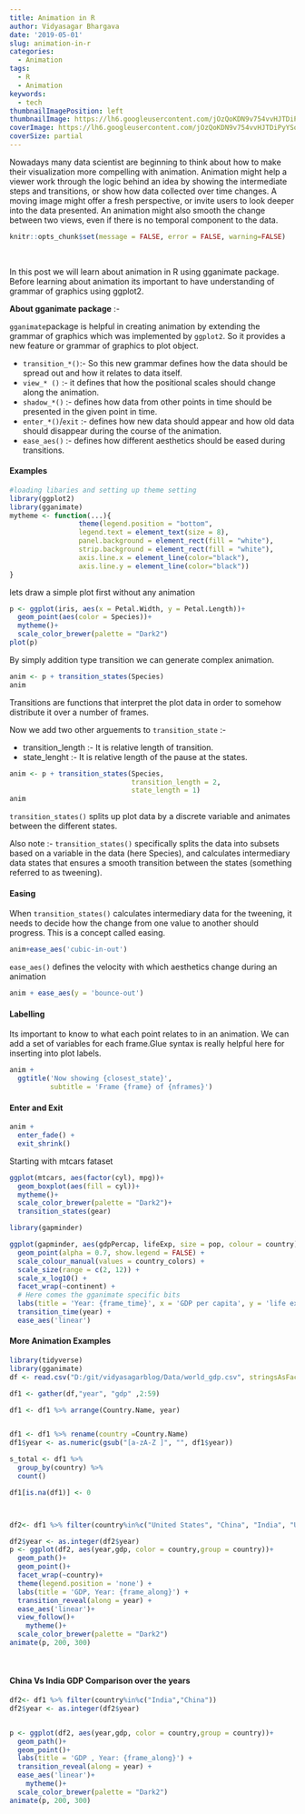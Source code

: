 ```yaml
---
title: Animation in R
author: Vidyasagar Bhargava
date: '2019-05-01'
slug: animation-in-r
categories:
  - Animation
tags:
  - R
  - Animation
keywords:
  - tech
thumbnailImagePosition: left
thumbnailImage: https://lh6.googleusercontent.com/jOzQoKDN9v754vvHJTDiPyYSo8k73_w0XqtAzurTXXO0W9AEEs45r_N5z5o=w2400
coverImage: https://lh6.googleusercontent.com/jOzQoKDN9v754vvHJTDiPyYSo8k73_w0XqtAzurTXXO0W9AEEs45r_N5z5o=w2400
coverSize: partial
---
```


Nowadays many data scientist are beginning to think about how to make their visualization more compelling with animation. Animation might help a viewer work through the logic behind an
idea by showing the intermediate steps and transitions, or show how data collected over time changes. A moving image might offer a fresh perspective, or invite users to look deeper into the data presented. An animation might also smooth the change between two views, even if there is no temporal component to the data.    



```r
knitr::opts_chunk$set(message = FALSE, error = FALSE, warning=FALSE)
```


<br> 

In this post we will learn about animation in R using gganimate package. Before learning about animation its important to have understanding of grammar of graphics using ggplot2.  


**About gganimate package** :-  


```gganimate ```package is helpful in creating animation by extending the grammar of graphics which was implemented by ```ggplot2```. So it provides a new feature or grammar of graphics to plot object.

-  ```transition_*() ```:-  So this new grammar defines how the data should be spread out and how it relates to data itself.   
-  ```view_* ()```  :- it defines that how the positional scales should change along the animation.   
-  ```shadow_*()``` :- defines how data from other points in time should be presented in the given point in time.  
-  ```enter_*()```/```exit``` :- defines how new data should appear and how old data should disappear during the course of the animation.  
-  ```ease_aes()``` :- defines how different aesthetics should be eased during transitions.  


#### Examples  


```r
#loading libaries and setting up theme setting 
library(ggplot2)
library(gganimate)
mytheme <- function(...){
                 theme(legend.position = "bottom", 
                 legend.text = element_text(size = 8),
                 panel.background = element_rect(fill = "white"),
                 strip.background = element_rect(fill = "white"),
                 axis.line.x = element_line(color="black"),
                 axis.line.y = element_line(color="black"))
}
```





lets draw a simple plot first without any animation  

```r
p <- ggplot(iris, aes(x = Petal.Width, y = Petal.Length))+
  geom_point(aes(color = Species))+
  mytheme()+
  scale_color_brewer(palette = "Dark2")
plot(p)
```


By simply addition type transition we can generate complex animation.  


```r
anim <- p + transition_states(Species)
anim
```


Transitions are functions that interpret the plot data in order to somehow distribute it over a number of frames.  


Now we add two other arguements to ```transition_state``` :-

- transition_length :- It is relative length of transition.  
- state_lenght  :- It is relative length of the pause at the states.    


```r
anim <- p + transition_states(Species, 
                              transition_length = 2,
                              state_length = 1)
anim
```


```transition_states()``` splits up plot data by a discrete variable and animates between the different states.  

Also note :- ```transition_states()``` specifically splits the data into subsets based on a variable in the data (here Species), and calculates intermediary data states that ensures a smooth transition between the states (something referred to as tweening).  


#### Easing

When ```transition_states()``` calculates intermediary data for the tweening, it needs to decide how the change from one value to another should progress. This is a concept called easing.   


```r
anim+ease_aes('cubic-in-out')
```


```ease_aes()``` defines the velocity with which aesthetics change during an animation 

```r
anim + ease_aes(y = 'bounce-out')
```




#### Labelling  

Its important to know to what each point relates to in an animation. We can add a set of variables for each
frame.Glue syntax is really helpful here for inserting into plot labels.  

```r
anim + 
  ggtitle('Now showing {closest_state}',
          subtitle = 'Frame {frame} of {nframes}')
```


#### Enter and Exit  

```r
anim + 
  enter_fade() + 
  exit_shrink()
```



Starting with mtcars fataset

```r
ggplot(mtcars, aes(factor(cyl), mpg))+
  geom_boxplot(aes(fill = cyl))+
  mytheme()+
  scale_color_brewer(palette = "Dark2")+
  transition_states(gear)
```



```r
library(gapminder)

ggplot(gapminder, aes(gdpPercap, lifeExp, size = pop, colour = country)) +
  geom_point(alpha = 0.7, show.legend = FALSE) +
  scale_colour_manual(values = country_colors) +
  scale_size(range = c(2, 12)) +
  scale_x_log10() +
  facet_wrap(~continent) +
  # Here comes the gganimate specific bits
  labs(title = 'Year: {frame_time}', x = 'GDP per capita', y = 'life expectancy') +
  transition_time(year) +
  ease_aes('linear')
```


#### More Animation Examples   

```r
library(tidyverse)
library(gganimate)
df <- read.csv("D:/git/vidyasagarblog/Data/world_gdp.csv", stringsAsFactors = FALSE)

```



```r

df1 <- gather(df,"year", "gdp" ,2:59)

df1 <- df1 %>% arrange(Country.Name, year)


df1 <- df1 %>% rename(country =Country.Name)
df1$year <- as.numeric(gsub("[a-zA-Z ]", "", df1$year))

```





```r
s_total <- df1 %>%
  group_by(country) %>% 
  count()

```


```r


df1[is.na(df1)] <- 0



df2<- df1 %>% filter(country%in%c("United States", "China", "India", "United Kingdom","Japan", "France" ,"Germany"))

df2$year <- as.integer(df2$year)
p <- ggplot(df2, aes(year,gdp, color = country,group = country))+
  geom_path()+
  geom_point()+
  facet_wrap(~country)+
  theme(legend.position = 'none') +
  labs(title = 'GDP, Year: {frame_along}') +
  transition_reveal(along = year) +
  ease_aes('linear')+
  view_follow()+
    mytheme()+
  scale_color_brewer(palette = "Dark2")
animate(p, 200, 300)

```

<br>

#### China Vs India GDP Comparison over the years    


```r

df2<- df1 %>% filter(country%in%c("India","China"))
df2$year <- as.integer(df2$year)


p <- ggplot(df2, aes(year,gdp, color = country,group = country))+
  geom_path()+
  geom_point()+
  labs(title = 'GDP , Year: {frame_along}') +
  transition_reveal(along = year) +
  ease_aes('linear')+
    mytheme()+
  scale_color_brewer(palette = "Dark2")
animate(p, 200, 300)


```

